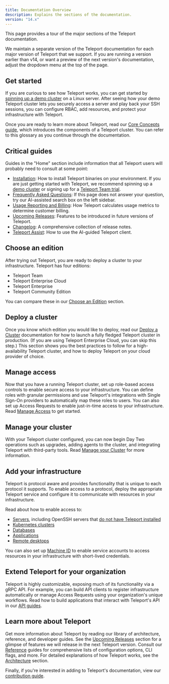 ```yaml
---
title: Documentation Overview
description: Explains the sections of the documentation.
version: "14.x"
---
```


This page provides a tour of the major sections of the Teleport documentation.

We maintain a separate version of the Teleport documentation for each major
version of Teleport that we support. If you are running a version earlier than
v14, or want a preview of the next version's
documentation, adjust the dropdown menu at the top of the page.

## Get started

If you are curious to see how Teleport works, you can get started by [spinning
up a demo cluster](/docs/ver/14.x) on a Linux server. After seeing how your demo
Teleport cluster lets you securely access a server and play back your SSH
sessions, you can configure RBAC, add resources, and protect your infrastructure
with Teleport.

Once you are ready to learn more about Teleport, read our [Core Concepts
guide](/docs/ver/14.x/core-concepts), which introduces the components of a Teleport
cluster. You can refer to this glossary as you continue through the
documentation.

## Critical guides

Guides in the "Home" section include information that all Teleport users will
probably need to consult at some point:

- [Installation](/docs/ver/14.x/installation): How to install Teleport binaries on your
  environment. If you are just getting started with Teleport, we recommend
  spinning up a [demo cluster](/docs/ver/14.x) or signing up for a [Teleport Team
  trial](https://goteleport.com/signup).
- [Frequently Asked Questions](/docs/ver/14.x/faq): If this page does not answer your
  question, try our AI-assisted search box on the left sidebar.
- [Usage Reporting and Billing](/docs/ver/14.x/usage-billing): How Teleport calculates
  usage metrics to determine customer billing.
- [Upcoming Releases](/docs/ver/14.x/upcoming-releases): Features to be introduced in
  future versions of Teleport.
- [Changelog](/docs/ver/14.x/changelog): A comprehensive collection of release notes.
- [Teleport Assist](/docs/ver/14.x/ai-assist): How to use the AI-guided Teleport client.

## Choose an edition

After trying out Teleport, you are ready to deploy a cluster to your
infrastructure. Teleport has four editions:

- Teleport Team
- Teleport Enterprise Cloud
- Teleport Enterprise
- Teleport Community Edition

You can compare these in our [Choose an
Edition](/docs/ver/14.x/choose-an-edition/introduction) section.

## Deploy a cluster

Once you know which edition you would like to deploy, read our [Deploy a
Cluster](/docs/ver/14.x/deploy-a-cluster/introduction) documentation for how to launch a
fully fledged Teleport cluster in production. (If you are using Teleport
Enterprise Cloud, you can skip this step.) This section shows you the best
practices to follow for a high-availability Teleport cluster, and how to deploy
Teleport on your cloud provider of choice.

## Manage access

Now that you have a running Teleport cluster, set up role-based access controls
to enable secure access to your infrastructure. You can define roles with
granular permissions and use Teleport's integrations with Single Sign-On
providers to automatically map these roles to users. You can also set up Access
Requests to enable just-in-time access to your infrastructure. Read [Manage
Access](/docs/ver/14.x/access-controls/introduction) to get started.

## Manage your cluster

With your Teleport cluster configured, you can now begin Day Two operations
such as upgrades, adding agents to the cluster, and integrating Teleport with
third-party tools. Read [Manage your
Cluster](/docs/ver/14.x/management/introduction) for more information.

## Add your infrastructure

Teleport is protocol aware and provides functionality that is unique to each
protocol it supports. To enable access to a protocol, deploy the appropriate
Teleport service and configure it to communicate with resources in your
infrastructure.

Read about how to enable access to:

- [Servers](/docs/ver/14.x/server-access/getting-started), including OpenSSH servers that
  [do not have Teleport installed](/docs/ver/14.x/server-access/guides/openssh)
- [Kubernetes clusters](/docs/ver/14.x/kubernetes-access/introduction)
- [Databases](/docs/ver/14.x/database-access/introduction)
- [Applications](/docs/ver/14.x/application-access/introduction)
- [Remote desktops](/docs/ver/14.x/desktop-access/introduction)

You can also set up [Machine ID](/docs/ver/14.x/machine-id/introduction) to enable
service accounts to access resources in your infrastructure with short-lived
credentials.

## Extend Teleport for your organization

Teleport is highly customizable, exposing much of its functionality via a gRPC
API. For example, you can build API clients to register infrastructure
automatically or manage Access Requests using your organization's unique
workflows. Read how to build applications that interact with Teleport's API in
our [API guides](/docs/ver/14.x/api/introduction).

## Learn more about Teleport

Get more information about Teleport by reading our library of architecture,
reference, and developer guides. See the
[Upcoming Releases](/docs/ver/14.x/upcoming-releases) section for a glimpse of features we
will release in the next Teleport version. Consult our
[Reference](/docs/ver/14.x/reference/introduction) guides for comprehensive lists of
configuration options, CLI flags, and more. For detailed explanations of how
Teleport works, see the [Architecture](/docs/ver/14.x/architecture/introduction) section.

Finally, if you're interested in adding to Teleport's documentation, view
our [contribution guide](/docs/ver/14.x/contributing/documentation).

